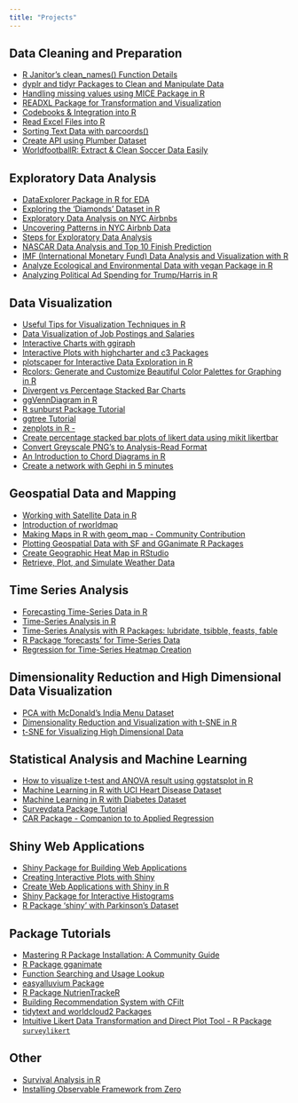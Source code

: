 ```yaml
---
title: "Projects"
---
```


## Data Cleaning and Preparation

- [R Janitor's clean_names() Function Details](https://youtu.be/wgeWjIDmeG0)
- [dyplr and tidyr Packages to Clean and Manipulate Data](https://youtu.be/WaswgWXgBaI)
- [Handling missing values using MICE Package in R](https://youtu.be/63STyvG3qDQ)
- [READXL Package for Transformation and Visualization](https://youtu.be/0lF6Z2eVKcw)
- [Codebooks & Integration into R](https://www.youtube.com/watch?v=hiYYXUGYh10)
- [Read Excel Files into R](https://youtu.be/8fiP1CvtGec)
- [Sorting Text Data with parcoords()](https://youtu.be/5GxgV10E2PI)
- [Create API using Plumber Dataset](https://youtu.be/Msjct2Gg0RU)
- [WorldfootballR: Extract & Clean Soccer Data Easily](https://www.youtube.com/watch?v=k0GMESncSsQ)

## Exploratory Data Analysis

- [DataExplorer Package in R for EDA](https://youtu.be/VbzwwEp558k)
- [Exploring the 'Diamonds' Dataset in R](https://www.youtube.com/watch?v=9vZBzNXvuYg)
- [Exploratory Data Analysis on NYC Airbnbs](https://youtu.be/JUkYfUjfxSU)
- [Uncovering Patterns in NYC Airbnb Data](https://www.youtube.com/watch?v=P_ur3VfK77E)
- [Steps for Exploratory Data Analysis](https://youtu.be/eHiJe9fUdE0)
- [NASCAR Data Analysis and Top 10 Finish Prediction](https://youtu.be/FlQ_ufEPgXs)
- [IMF (International Monetary Fund) Data Analysis and Visualization with R](https://youtu.be/4XE2q8uLXPM)
- [Analyze Ecological and Environmental Data with vegan Package in R](https://youtu.be/61t9TF20q5w)
- [Analyzing Political Ad Spending for Trump/Harris in R](https://youtu.be/xU7VQ0WVq6Y)

## Data Visualization

- [Useful Tips for Visualization Techniques in R](https://youtu.be/_EwxNDvOZxQ)
- [Data Visualization of Job Postings and Salaries](https://www.youtube.com/watch?v=3f6-ysBL32s)
- [Interactive Charts with ggiraph](https://youtu.be/GONaDgpLINA)
- [Interactive Plots with highcharter and c3 Packages](https://youtu.be/7sVJazRjEJw)
- [plotscaper for Interactive Data Exploration in R](https://youtu.be/qvZpmMAZLq4)
- [Rcolors: Generate and Customize Beautiful Color Palettes for Graphing in R](https://www.youtube.com/watch?v=YKMVwR67Cnw)
- [Divergent vs Percentage Stacked Bar Charts](https://youtu.be/rPuT0h_qUQw)
- [ggVennDiagram in R](https://www.youtube.com/watch?v=ibUTHZ5YHyw)
- [R sunburst Package Tutorial](https://youtu.be/1N1z3V9UD1w)
- [ggtree Tutorial](https://youtu.be/2XrMgPuODgA)
- [zenplots in R - ](https://www.youtube.com/watch?v=T0odG6bbZdg)
- [Create percentage stacked bar plots of likert data using mikit likertbar](https://youtu.be/Q_05iWX7YxM?si=erdP9VW0JUahGyTr)
- [Convert Greyscale PNG's to Analysis-Read Format](https://www.youtube.com/watch?v=3rNZrSirMz8)
- [An Introduction to Chord Diagrams in R](https://youtu.be/0WwClpcUfGc)
- [Create a network with Gephi in 5 minutes](https://www.youtube.com/watch?v=VO2xDiIqC3g)

## Geospatial Data and Mapping

- [Working with Satellite Data in R](https://youtu.be/AaOfeoalbok)
- [Introduction of rworldmap](https://youtu.be/jPosxv5OLnQ)
- [Making Maps in R with geom_map - Community Contribution](https://youtu.be/61IEnmwATd8)
- [Plotting Geospatial Data with SF and GGanimate R Packages](https://www.youtube.com/watch?v=wfwZkcwGaEg)
- [Create Geographic Heat Map in RStudio](https://youtu.be/Z5hr2ChuI4k)
- [Retrieve, Plot, and Simulate Weather Data](https://www.youtube.com/watch?v=MaHJMXIi_o4)

## Time Series Analysis

- [Forecasting Time-Series Data in R](https://www.youtube.com/watch?v=bfEu_3j5v2M)
- [Time-Series Analysis in R](https://youtu.be/TZW9zo2P59o)
- [Time-Series Analysis with R Packages: lubridate, tsibble, feasts, fable](https://youtu.be/OLDX0odlY-s)
- [R Package 'forecasts' for Time-Series Data](https://youtu.be/2TAmtKQ2wqQ)
- [Regression for Time-Series Heatmap Creation](https://youtu.be/-rcPJ4fkz5w)

## Dimensionality Reduction and High Dimensional Data Visualization

- [PCA with McDonald's India Menu Dataset](https://www.youtube.com/watch?v=QO5SKwuPJB0)
- [Dimensionality Reduction and Visualization with t-SNE in R](https://youtu.be/MP00xoA0nvs)
- [t-SNE for Visualizing High Dimensional Data](https://youtu.be/UAFEKmR_n0U)

## Statistical Analysis and Machine Learning

- [How to visualize t-test and ANOVA result using ggstatsplot in R](https://youtu.be/KdtR3xnXjiE) 
- [Machine Learning in R with UCI Heart Disease Dataset](https://www.youtube.com/watch?v=xod5_VUEQKM)
- [Machine Learning in R with Diabetes Dataset](https://www.youtube.com/watch?v=jEKt5FGH7l8&feature=youtu.be)
- [Surveydata Package Tutorial](https://youtu.be/OBXvE3xdnvA)
- [CAR Package - Companion to to Applied Regression](https://youtu.be/C8d_CK4IBPk) 

## Shiny Web Applications

- [Shiny Package for Building Web Applications](https://youtu.be/5jwManOW4vQ)
- [Creating Interactive Plots with Shiny](https://youtu.be/GkA9mwMVYxc)
- [Create Web Applications with Shiny in R](https://youtu.be/fYGwPlXXE6Y?si=NDgkEe4Ak6Xgcqla)
- [Shiny Package for Interactive Histograms](https://youtu.be/ImEUAi2FLUc?si=-4fpD4F1Ok-0Pn-m)
- [R Package 'shiny' with Parkinson's Dataset](https://youtu.be/6qj7RCK0Fgc)

## Package Tutorials

- [Mastering R Package Installation: A Community Guide](https://www.youtube.com/watch?v=olV2lskENCg)
- [R Package gganimate](https://youtu.be/-n6QG2tHB1s)
- [Function Searching and Usage Lookup](https://youtu.be/N7nETUCxxjk)
- [easyalluvium Package](https://youtu.be/e5JV6Ewa9Dg)
- [R Package NutrienTrackeR](https://youtu.be/xKLbejR8yhs)
- [Building Recommendation System with CFilt](https://www.youtube.com/watch?v=o27_gMRWF8g)
- [tidytext and worldcloud2 Packages](https://youtu.be/SW2gGr7oi0s) 
- [Intuitive Likert Data Transformation and Direct Plot Tool - R Package `surveylikert`](https://youtu.be/4ldIACPNCco?si=sEyMegnewCKKLyrM)

## Other

- [Survival Analysis in R](https://youtu.be/RLM469NUsvo)
- [Installing Observable Framework from Zero](https://www.youtube.com/watch?v=QA6by44cuvs)


